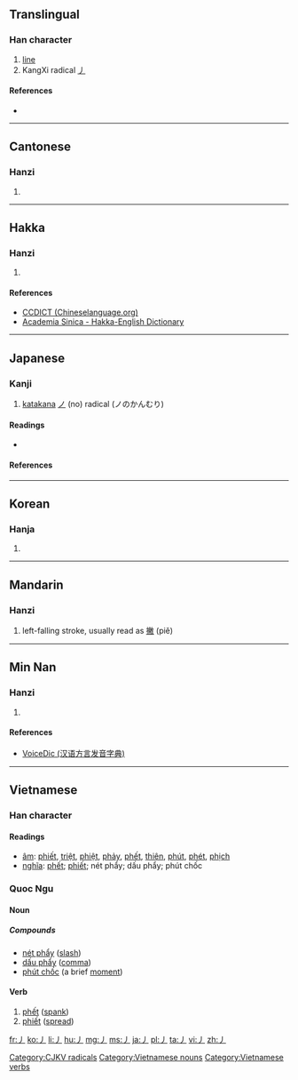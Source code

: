 ==Translingual==
{{stroke order|type=animate}}

===Han character===
{{Han char|rn=4|rad=丿|as=00|sn=1|four=|canj=竹 (H), X竹 (XH)}}

# [[line]]
# KangXi radical [[Index:Chinese radical/丿|丿]]

====References====
* {{Han ref|kx=0081.060|dkj=00106|dj=0164.070|hdz=10031.020|uh=4E3F|ud=20031}}

----

==Cantonese==

===Hanzi===
{{yue-hanzi|jyut=[[pit3]]|y=pit3}}

# {{defn|lang=yue|sort=丿00}}

----

==Hakka==

===Hanzi===
{{hak-hanzi|poj=[[phi̍et]], [[phiet]]|gd=p'iet<sup>7</sup> [Hailu]|hpy=piad5}}

# {{defn|lang=hak|sort=丿00}}

====References====
*[http://www.chineselanguage.org/dictionaries/?mode=view&module=chardict&query=%E4%B8%BF CCDICT (Chineselanguage.org)]
*[http://minhakka.ling.sinica.edu.tw/bkg/hakyin/search.php?DETAIL=1&LIMIT=id=32008&dbname=su_tian_1&graph=2 Academia Sinica - Hakka-English Dictionary]

----

==Japanese==

===Kanji===
{{ja-kanji|grade=r|rs=丿00}}

# [[katakana]] [[ノ]] (no) radical (ノのかんむり)

====Readings====
* {{ja-readings|on=[[へつ]] (hetsu), [[へち]] (hechi)|kun=[[えい]] (ei), [[よう]] (yō)|nanori=[[の]] (no)}}

====References====
{{ja-kref
|jis= 5028 
|ku= 4808 
|shift= 98A6 
|euc= D0A8
|freq= ''radical''
|nelson= ''not listed''
|newnelson= 39 
|halpern= 3345
|kld= ''not listed''
|heisig= ''not listed''
|tuttle= 0a1.2
}}

----

==Korean==

===Hanja===
{{ko-hanja|hangeul=별|rv=byeol|mr=pyŏl|y=pyel}}

# {{defn|lang=ko|sort=丿00}}

----

==Mandarin==

===Hanzi===
{{cmn-hanzi|pin=[[piě]] ([[pie3]])|wg=p'ieh<sup>3</sup>}}

# left-falling stroke, usually read as [[撇]] (piě)

----

==Min Nan==

===Hanzi===
{{nan-hanzi|poj=phiat (phiat<sup>4</sup>)|gd=piat<sup>7</sup>}}

# {{defn|lang=nan|sort=丿00}}

====References====
*[http://cn.voicedic.com/ VoiceDic (汉语方言发音字典)]

----

==Vietnamese==

===Han character===
{{vi-hantu|rs=丿00}}

====Readings====
* [[音読|âm]]: [[phiết]], [[triệt]], [[phiệt]], [[phảy]], [[phết]], [[thiên]], [[phút]], [[phét]], [[phịch]]
* [[意義|nghĩa]]: [[phết]]; [[phiết]]; nét phẩy; dấu phẩy; phút chốc

===Quoc Ngu===
{{rfc-header|Quoc Ngu}}

====Noun====

=====Compounds=====
* [[nét phẩy]] ([[slash]])
* [[dấu phẩy]] ([[comma]])
* [[phút chốc]] (a brief [[moment]])

====Verb====
# [[phết]] ([[spank]])
# [[phiết]] ([[spread]])

[[Category:CJKV radicals]]
[[Category:Vietnamese nouns]]
[[Category:Vietnamese verbs]]

[[fr:丿]]
[[ko:丿]]
[[li:丿]]
[[hu:丿]]
[[mg:丿]]
[[ms:丿]]
[[ja:丿]]
[[pl:丿]]
[[ta:丿]]
[[vi:丿]]
[[zh:丿]]
